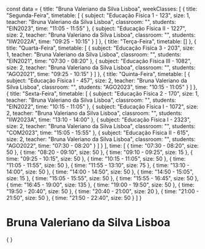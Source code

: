 const data = {
  title: "Bruna Valeriano da Silva Lisboa",
  weekClasses: [
    {
      title: "Segunda-Feira",
      timetable: [
        {
          subject: "Educação Física 1 - 123",
          size: 1,
          teacher: "Bruna Valeriano da Silva Lisboa",
          classroom: "",
          students: "EIN2023",
          time: "11:05 - 11:55"
        },
        {
          subject: "Educação Física II - 1227",
          size: 2,
          teacher: "Bruna Valeriano da Silva Lisboa",
          classroom: "",
          students: "IIW2022A",
          time: "09:25 - 10:15"
        }
      ]
    },
    {
      title: "Terça-Feira",
      timetable: []
    },
    {
      title: "Quarta-Feira",
      timetable: [
        {
          subject: "Educação Física 3 - 203",
          size: 1,
          teacher: "Bruna Valeriano da Silva Lisboa",
          classroom: "",
          students: "EIN2021",
          time: "07:30 - 08:20"
        },
        {
          subject: "Educação Física III - 1082",
          size: 2,
          teacher: "Bruna Valeriano da Silva Lisboa",
          classroom: "",
          students: "AGO2021",
          time: "09:25 - 10:15"
        }
      ]
    },
    {
      title: "Quinta-Feira",
      timetable: [
        {
          subject: "Educação Física I - 457",
          size: 2,
          teacher: "Bruna Valeriano da Silva Lisboa",
          classroom: "",
          students: "AGO2023",
          time: "10:15 - 11:05"
        }
      ]
    },
    {
      title: "Sexta-Feira",
      timetable: [
        {
          subject: "Educação Física 2 - 170",
          size: 1,
          teacher: "Bruna Valeriano da Silva Lisboa",
          classroom: "",
          students: "EIN2022",
          time: "10:15 - 11:05"
        },
        {
          subject: "Educação Física I - 1072",
          size: 2,
          teacher: "Bruna Valeriano da Silva Lisboa",
          classroom: "",
          students: "IIW2023A",
          time: "13:10 - 14:00"
        },
        {
          subject: "Educação Física I - 2323",
          size: 2,
          teacher: "Bruna Valeriano da Silva Lisboa",
          classroom: "",
          students: "COM2023",
          time: "15:05 - 15:55"
        },
        {
          subject: "Educação Física II - 615",
          size: 2,
          teacher: "Bruna Valeriano da Silva Lisboa",
          classroom: "",
          students: "AGO2022",
          time: "07:30 - 08:20"
        }
      ]
    }
  ],
  time: [
    {
      time: "07:30 - 08:20",
      size: 50
    },
    {
      time: "08:20 - 09:10",
      size: 50
    },
    {
      time: "09:10 - 09:25",
      size: 15
    },
    {
      time: "09:25 - 10:15",
      size: 50
    },
    {
      time: "10:15 - 11:05",
      size: 50
    },
    {
      time: "11:05 - 11:55",
      size: 50
    },
    {
      time: "11:55 - 13:10",
      size: 75
    },
    {
      time: "13:10 - 14:00",
      size: 50
    },
    {
      time: "14:00 - 14:50",
      size: 50
    },
    {
      time: "14:50 - 15:05",
      size: 15
    },
    {
      time: "15:05 - 15:55",
      size: 50
    },
    {
      time: "15:55 - 16:45",
      size: 50
    },
    {
      time: "16:45 - 19:00",
      size: 135
    },
    {
      time: "19:00 - 19:50",
      size: 50
    },
    {
      time: "19:50 - 20:40",
      size: 50
    },
    {
      time: "20:40 - 21:00",
      size: 20
    },
    {
      time: "21:00 - 21:50",
      size: 50
    },
    {
      time: "21:50 - 22:40",
      size: 50
    }
  ]
}

# Bruna Valeriano da Silva Lisboa

<div>
    {
        <Grid
            title={data.title} 
            weekClasses={data.weekClasses} 
            time={data.time}
        />
    }
</div>